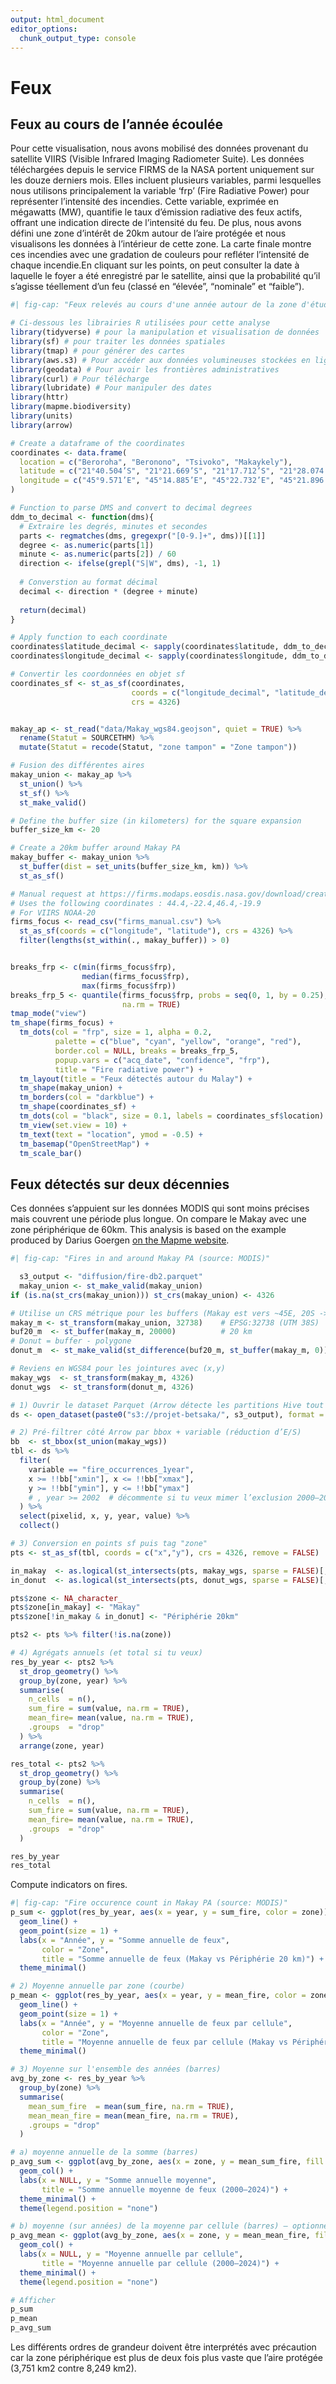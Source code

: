 ```yaml
---
output: html_document
editor_options: 
  chunk_output_type: console
---
```

# Feux

## Feux au cours de l'année écoulée 

Pour cette visualisation, nous avons mobilisé des données provenant du satellite VIIRS (Visible Infrared Imaging Radiometer Suite). Les données téléchargées depuis le service FIRMS de la NASA portent uniquement sur les douze derniers mois. Elles incluent plusieurs variables, parmi lesquelles nous utilisons principalement la variable 'frp' (Fire Radiative Power) pour représenter l'intensité des incendies. Cette variable, exprimée en mégawatts (MW), quantifie le taux d'émission radiative des feux actifs, offrant une indication directe de l'intensité du feu. De plus, nous avons défini une zone d'intérêt de 20km autour de l'aire protégée et nous visualisons les données à l'intérieur de cette zone. La carte finale montre ces incendies avec une gradation de couleurs pour refléter l'intensité de chaque incendie.En cliquant sur les points, on peut consulter la date à laquelle le foyer a été enregistré par le satellite, ainsi que la probabilité qu'il s'agisse téellement d'un feu (classé en "élevée", "nominale" et "faible").

```r
#| fig-cap: "Feux relevés au cours d'une année autour de la zone d'étude 9 avril 2023-8 avril 2024 (Source: VIIRS-FIRMS)"

# Ci-dessous les librairies R utilisées pour cette analyse
library(tidyverse) # pour la manipulation et visualisation de données
library(sf) # pour traiter les données spatiales
library(tmap) # pour générer des cartes
library(aws.s3) # Pour accéder aux données volumineuses stockées en ligne
library(geodata) # Pour avoir les frontières administratives
library(curl) # Pour télécharge
library(lubridate) # Pour manipuler des dates
library(httr)
library(mapme.biodiversity)
library(units)
library(arrow)
```


```r
# Create a dataframe of the coordinates
coordinates <- data.frame(
  location = c("Beroroha", "Beronono", "Tsivoko", "Makaykely"),
  latitude = c("21°40.504’S", "21°21.669’S", "21°17.712’S", "21°28.074’S"),
  longitude = c("45°9.571’E", "45°14.885’E", "45°22.732’E", "45°21.896’E")
)

# Function to parse DMS and convert to decimal degrees
ddm_to_decimal <- function(dms){
  # Extraire les degrés, minutes et secondes
  parts <- regmatches(dms, gregexpr("[0-9.]+", dms))[[1]]
  degree <- as.numeric(parts[1])
  minute <- as.numeric(parts[2]) / 60
  direction <- ifelse(grepl("S|W", dms), -1, 1)
  
  # Converstion au format décimal
  decimal <- direction * (degree + minute)
  
  return(decimal)
}

# Apply function to each coordinate
coordinates$latitude_decimal <- sapply(coordinates$latitude, ddm_to_decimal)
coordinates$longitude_decimal <- sapply(coordinates$longitude, ddm_to_decimal)

# Convertir les coordonnées en objet sf
coordinates_sf <- st_as_sf(coordinates, 
                           coords = c("longitude_decimal", "latitude_decimal"), 
                           crs = 4326)


makay_ap <- st_read("data/Makay_wgs84.geojson", quiet = TRUE) %>%
  rename(Statut = SOURCETHM) %>%
  mutate(Statut = recode(Statut, "zone tampon" = "Zone tampon"))

# Fusion des différentes aires
makay_union <- makay_ap %>%
  st_union() %>%
  st_sf() %>%
  st_make_valid()

# Define the buffer size (in kilometers) for the square expansion
buffer_size_km <- 20

# Create a 20km buffer around Makay PA
makay_buffer <- makay_union %>%
  st_buffer(dist = set_units(buffer_size_km, km)) %>%
  st_as_sf()

# Manual request at https://firms.modaps.eosdis.nasa.gov/download/create.php
# Uses the following coordinates : 44.4,-22.4,46.4,-19.9
# For VIIRS NOAA-20
firms_focus <- read_csv("firms_manual.csv") %>%
  st_as_sf(coords = c("longitude", "latitude"), crs = 4326) %>%
  filter(lengths(st_within(., makay_buffer)) > 0)


breaks_frp <- c(min(firms_focus$frp), 
                median(firms_focus$frp), 
                max(firms_focus$frp))
breaks_frp_5 <- quantile(firms_focus$frp, probs = seq(0, 1, by = 0.25), 
                         na.rm = TRUE)
tmap_mode("view")
tm_shape(firms_focus) +
  tm_dots(col = "frp", size = 1, alpha = 0.2,
          palette = c("blue", "cyan", "yellow", "orange", "red"),
          border.col = NULL, breaks = breaks_frp_5,
          popup.vars = c("acq_date", "confidence", "frp"),
          title = "Fire radiative power") +
  tm_layout(title = "Feux détectés autour du Malay") +
  tm_shape(makay_union) +
  tm_borders(col = "darkblue") + 
  tm_shape(coordinates_sf) +
  tm_dots(col = "black", size = 0.1, labels = coordinates_sf$location) +
  tm_view(set.view = 10) +
  tm_text(text = "location", ymod = -0.5) +
  tm_basemap("OpenStreetMap") +
  tm_scale_bar()

```

## Feux détectés sur deux décennies

Ces données s'appuient sur les données MODIS qui sont moins précises mais couvrent une période plus longue. On compare le Makay avec une zone périphérique de 60km.
This analysis is based on the example produced by Darius Goergen [on the Mapme website](https://mapme-initiative.github.io/mapme.biodiversity/articles/nasa-firms.html).

```r
#| fig-cap: "Fires in and around Makay PA (source: MODIS)"

  s3_output <- "diffusion/fire-db2.parquet"
  makay_union <- st_make_valid(makay_union)
if (is.na(st_crs(makay_union))) st_crs(makay_union) <- 4326

# Utilise un CRS métrique pour les buffers (Makay est vers ~45E, 20S -> UTM 38S)
makay_m <- st_transform(makay_union, 32738)    # EPSG:32738 (UTM 38S)
buf20_m  <- st_buffer(makay_m, 20000)          # 20 km
# Donut = buffer - polygone
donut_m  <- st_make_valid(st_difference(buf20_m, st_buffer(makay_m, 0)))

# Reviens en WGS84 pour les jointures avec (x,y)
makay_wgs  <- st_transform(makay_m, 4326)
donut_wgs  <- st_transform(donut_m, 4326)

# 1) Ouvrir le dataset Parquet (Arrow détecte les partitions Hive tout seul)
ds <- open_dataset(paste0("s3://projet-betsaka/", s3_output), format = "parquet")

# 2) Pré-filtrer côté Arrow par bbox + variable (réduction d’E/S)
bb  <- st_bbox(st_union(makay_wgs))
tbl <- ds %>%
  filter(
    variable == "fire_occurrences_1year",
    x >= !!bb["xmin"], x <= !!bb["xmax"],
    y >= !!bb["ymin"], y <= !!bb["ymax"]
    # , year >= 2002  # décommente si tu veux mimer l’exclusion 2000–2001
  ) %>%
  select(pixelid, x, y, year, value) %>%
  collect()

# 3) Conversion en points sf puis tag "zone"
pts <- st_as_sf(tbl, coords = c("x","y"), crs = 4326, remove = FALSE)

in_makay  <- as.logical(st_intersects(pts, makay_wgs, sparse = FALSE)[,1])
in_donut  <- as.logical(st_intersects(pts, donut_wgs, sparse = FALSE)[,1])

pts$zone <- NA_character_
pts$zone[in_makay] <- "Makay"
pts$zone[!in_makay & in_donut] <- "Périphérie 20km"

pts2 <- pts %>% filter(!is.na(zone))

# 4) Agrégats annuels (et total si tu veux)
res_by_year <- pts2 %>%
  st_drop_geometry() %>%
  group_by(zone, year) %>%
  summarise(
    n_cells  = n(),
    sum_fire = sum(value, na.rm = TRUE),
    mean_fire= mean(value, na.rm = TRUE),
    .groups  = "drop"
  ) %>%
  arrange(zone, year)

res_total <- pts2 %>%
  st_drop_geometry() %>%
  group_by(zone) %>%
  summarise(
    n_cells  = n(),
    sum_fire = sum(value, na.rm = TRUE),
    mean_fire= mean(value, na.rm = TRUE),
    .groups  = "drop"
  )

res_by_year
res_total

```

Compute indicators on fires.

```r
#| fig-cap: "Fire occurence count in Makay PA (source: MODIS)"
p_sum <- ggplot(res_by_year, aes(x = year, y = sum_fire, color = zone)) +
  geom_line() +
  geom_point(size = 1) +
  labs(x = "Année", y = "Somme annuelle de feux",
       color = "Zone",
       title = "Somme annuelle de feux (Makay vs Périphérie 20 km)") +
  theme_minimal()

# 2) Moyenne annuelle par zone (courbe)
p_mean <- ggplot(res_by_year, aes(x = year, y = mean_fire, color = zone)) +
  geom_line() +
  geom_point(size = 1) +
  labs(x = "Année", y = "Moyenne annuelle de feux par cellule",
       color = "Zone",
       title = "Moyenne annuelle de feux par cellule (Makay vs Périphérie 20 km)") +
  theme_minimal()

# 3) Moyenne sur l'ensemble des années (barres)
avg_by_zone <- res_by_year %>%
  group_by(zone) %>%
  summarise(
    mean_sum_fire  = mean(sum_fire, na.rm = TRUE),
    mean_mean_fire = mean(mean_fire, na.rm = TRUE),
    .groups = "drop"
  )

# a) moyenne annuelle de la somme (barres)
p_avg_sum <- ggplot(avg_by_zone, aes(x = zone, y = mean_sum_fire, fill = zone)) +
  geom_col() +
  labs(x = NULL, y = "Somme annuelle moyenne",
       title = "Somme annuelle moyenne de feux (2000–2024)") +
  theme_minimal() +
  theme(legend.position = "none")

# b) moyenne (sur années) de la moyenne par cellule (barres) — optionnel
p_avg_mean <- ggplot(avg_by_zone, aes(x = zone, y = mean_mean_fire, fill = zone)) +
  geom_col() +
  labs(x = NULL, y = "Moyenne annuelle par cellule",
       title = "Moyenne annuelle par cellule (2000–2024)") +
  theme_minimal() +
  theme(legend.position = "none")

# Afficher
p_sum
p_mean
p_avg_sum

```

Les différents ordres de grandeur doivent être interprétés avec précaution car la zone périphérique est plus de deux fois plus vaste que l'aire protégée (3,751 km2 contre 8,249 km2).

